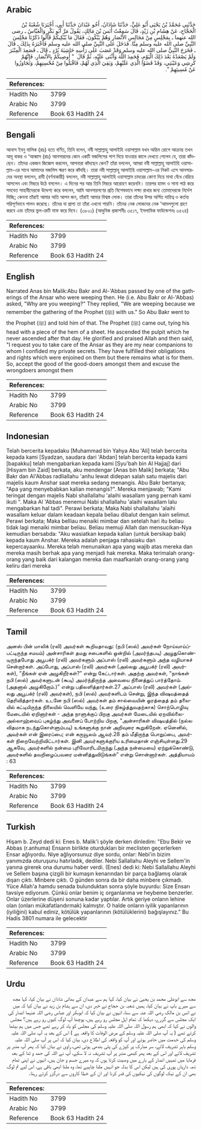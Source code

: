 ## Arabic


<div dir="rtl" lang="ar" style={{fontSize:'larger',backgroundColor:'#f8f9fa',padding:20}}>
حَدَّثَنِي مُحَمَّدُ بْنُ يَحْيَى أَبُو عَلِيٍّ، حَدَّثَنَا شَاذَانُ، أَخُو عَبْدَانَ حَدَّثَنَا أَبِي، أَخْبَرَنَا شُعْبَةُ بْنُ الْحَجَّاجِ، عَنْ هِشَامِ بْنِ زَيْدٍ، قَالَ سَمِعْتُ أَنَسَ بْنَ مَالِكٍ، يَقُولُ مَرَّ أَبُو بَكْرٍ وَالْعَبَّاسُ ـ رضى الله عنهما ـ بِمَجْلِسٍ مِنْ مَجَالِسِ الأَنْصَارِ وَهُمْ يَبْكُونَ، فَقَالَ مَا يُبْكِيكُمْ قَالُوا ذَكَرْنَا مَجْلِسَ النَّبِيِّ صلى الله عليه وسلم مِنَّا‏.‏ فَدَخَلَ عَلَى النَّبِيِّ صلى الله عليه وسلم فَأَخْبَرَهُ بِذَلِكَ ـ قَالَ ـ فَخَرَجَ النَّبِيُّ صلى الله عليه وسلم وَقَدْ عَصَبَ عَلَى رَأْسِهِ حَاشِيَةَ بُرْدٍ ـ قَالَ ـ فَصَعِدَ الْمِنْبَرَ وَلَمْ يَصْعَدْهُ بَعْدَ ذَلِكَ الْيَوْمِ، فَحَمِدَ اللَّهَ وَأَثْنَى عَلَيْهِ، ثُمَّ قَالَ ‏ "‏ أُوصِيكُمْ بِالأَنْصَارِ، فَإِنَّهُمْ كَرِشِي وَعَيْبَتِي، وَقَدْ قَضَوُا الَّذِي عَلَيْهِمْ، وَبَقِيَ الَّذِي لَهُمْ، فَاقْبَلُوا مِنْ مُحْسِنِهِمْ، وَتَجَاوَزُوا عَنْ مُسِيئِهِمْ ‏"‏‏.‏
</div>
<div style={{backgroundColor:'#f8f9fa',padding:20, marginBottom: 10}}><table> <thead> <tr> <th>References:</th> <th></th> </tr> </thead> <tbody><tr><td>Hadith No</td><td>3799</td></tr><tr><td>Arabic No</td><td>3799</td></tr><tr><td>Reference</td><td>Book 63 Hadith 24</td></tr></tbody></table></div>

## Bengali


<div dir="ltr" lang="bn" style={{fontSize:'larger',backgroundColor:'#f8f9fa',padding:20}}>
আনাস ইবনু মালিক (রাঃ) হতে বর্ণিত, তিনি বলেন, নবী সাল্লাল্লাহু আলাইহি ওয়াসাল্লাম যখন অন্তিম রোগে আক্রান্ত তখন আবূ বাকর ও ‘আব্বাস (রাঃ) আনসারদের কোন একটি মজলিসের পাশ দিয়ে যাওয়ার কালে দেখতে পেলেন যে, তারা কাঁদছেন। তাঁদের একজন জিজ্ঞেস করলেন, আপনারা কাঁদছেন কেন? তাঁরা বললেন, আমরা নবী সাল্লাল্লাহু আলাইহি ওয়াসাল্লাম-এর সাথে আমাদের মজলিস স্মরণ করে কাঁদছি। তারা নবী সাল্লাল্লাহু আলাইহি ওয়াসাল্লাম-এর নিকট এসে আনসারদের অবস্থা বললেন, রাবী (বর্ণনাকারী) বললেন, নবী সাল্লাল্লাহু আলাইহি ওয়াসাল্লাম চাদরের কোণা দিয়ে মাথা বেঁধে বেরিয়ে আসলেন এবং মিম্বরে উঠে বসলেন। এ দিনের পর আর তিনি মিম্বরে আরোহণ করেননি। তারপর হামদ ও সানা পাঠ করে সমবেত সাহাবীদেরকে উদ্দেশ্য করে বললেন, আমি আনসারগণের প্রতি বিশেষভাবে লক্ষ্য রাখার জন্য তোমাদেরকে নির্দেশ দিচ্ছি; কেননা তাঁরাই আমার অতি আপন জন, তাঁরাই আমার বিশ্বস্ত লোক। তারা তাঁদের উপর অর্পিত দায়িত্ব ও কর্তব্য পরিপূর্ণভাবে পালন করেছে। তাঁদের যা প্রাপ্য তা তাঁরা এখনো পায়নি। তাঁদের নেক লোকদের নেক ‘আমলগুলো গ্রহণ করবে এবং তাঁদের ভুল-ত্রুটি মাফ করে দিবে। (৩৮০১) (আধুনিক প্রকাশনীঃ ৩৫১৭, ইসলামিক ফাউন্ডেশনঃ ৩৫২৪)
</div>
<div style={{backgroundColor:'#f8f9fa',padding:20, marginBottom: 10}}><table> <thead> <tr> <th>References:</th> <th></th> </tr> </thead> <tbody><tr><td>Hadith No</td><td>3799</td></tr><tr><td>Arabic No</td><td>3799</td></tr><tr><td>Reference</td><td>Book 63 Hadith 24</td></tr></tbody></table></div>

## English


<div dir="ltr" lang="en" style={{fontSize:'larger',backgroundColor:'#f8f9fa',padding:20}}>
Narrated Anas bin Malik:Abu Bakr and Al-'Abbas passed by one of the gatherings of the Ansar who were weeping then. He (i.e. Abu Bakr or Al-'Abbas) asked, "Why are you weeping?" They replied, "We are weeping because we remember the gathering of the Prophet (ﷺ) with us." So Abu Bakr went to the Prophet (ﷺ) and told him of that. The Prophet (ﷺ) came out, tying his head with a piece of the hem of a sheet. He ascended the pulpit which he never ascended after that day. He glorified and praised Allah and then said, "I request you to take care of the Ansar as they are my near companions to whom I confided my private secrets. They have fulfilled their obligations and rights which were enjoined on them but there remains what is for them. So, accept the good of the good-doers amongst them and excuse the wrongdoers amongst them
</div>
<div style={{backgroundColor:'#f8f9fa',padding:20, marginBottom: 10}}><table> <thead> <tr> <th>References:</th> <th></th> </tr> </thead> <tbody><tr><td>Hadith No</td><td>3799</td></tr><tr><td>Arabic No</td><td>3799</td></tr><tr><td>Reference</td><td>Book 63 Hadith 24</td></tr></tbody></table></div>

## Indonesian


<div dir="ltr" lang="id" style={{fontSize:'larger',backgroundColor:'#f8f9fa',padding:20}}>
Telah bercerita kepadaku [Muhammad bin Yahya Abu 'Ali] telah bercerita kepada kami [Syadzan, saudara dari 'Abdan] telah bercerita kepada kami [bapakku] telah mengabarkan kepada kami [Syu'bah bin Al Hajjaj] dari [Hisyam bin Zaid] berkata, aku mendengar [Anas bin Malik] berkata; "Abu Bakr dan Al'Abbas radliallahu 'anhu lewat didepan salah satu majelis dari majelis kaum Anshar saat mereka sedang menangis. Abu Bakr bertanya; "Apa yang menyebabkan kalian menangis?". Mereka menjawab; "Kami teringat dengan majelis Nabi shallallahu 'alaihi wasallam yang pernah kami ikuti ". Maka Al 'Abbas menemui Nabi shallallahu 'alaihi wasallam lalu mengabarkan hal tadi". Perawi berkata; Maka Nabi shallallahu 'alaihi wasallam keluar dalam keadaan kepala beliau dibalut dengan kain selimut. Perawi berkata; Maka belliau menaiki mimbar dan setelah hari itu beliau tidak lagi menaiki mimbar beliau. Beliau memuji Allah dan mensucikan-Nya kemudian bersabda: "Aku wasiatkan kepada kalian (untuk bersikap baik) kepada kaum Anshar. Mereka adalah penjaga rahasiaku dan kepercayaanku. Mereka telah menunaikan apa yang wajib atas mereka dan mereka masih berhak apa yang menjadi hak mereka. Maka terimalah orang-orang yang baik dari kalangan mereka dan maafkanlah orang-orang yang keliru dari mereka
</div>
<div style={{backgroundColor:'#f8f9fa',padding:20, marginBottom: 10}}><table> <thead> <tr> <th>References:</th> <th></th> </tr> </thead> <tbody><tr><td>Hadith No</td><td>3799</td></tr><tr><td>Arabic No</td><td>3799</td></tr><tr><td>Reference</td><td>Book 63 Hadith 24</td></tr></tbody></table></div>

## Tamil


<div dir="ltr" lang="ta" style={{fontSize:'larger',backgroundColor:'#f8f9fa',padding:20}}>
அனஸ் பின் மாலிக் (ரலி) அவர்கள் கூறியதாவது: (நபி (ஸல்) அவர்கள் நோய்வாய்ப்பட்டிருந்த சமயம்) அன்சாரிகள் தமது சபைகளில் ஒன்றில் (அமர்ந்தபடி) அழுதுகொண்டிருந்தபோது அபூபக்ர் (ரலி) அவர்களும் அப்பாஸ் (ரலி) அவர்களும் அந்த வழியாகச் சென்றார்கள். அப்போது, அப்பாஸ் (ரலி) அவர்கள் (அல்லது அபூபக்ர் (ரலி) அவர்கள்), “நீங்கள் ஏன் அழுகிறீர்கள்?” என்று கேட்டார்கள். அதற்கு அவர்கள், “நாங்கள் நபி (ஸல்) அவர்களுடன் (கூடி) அமர்ந்திருந்த அவையை நினைத்துப் பார்த்தோம். (அதனால் அழுகிறோம்.)” என்று பதிலளித்தார்கள்.27 அப்பாஸ் (ரலி) அவர்கள் (அல்லது அபூபக்ர் (ரலி) அவர்கள்), நபி (ஸல்) அவர்களிடம் சென்று, இந்த விஷயத்தைத் தெரிவித்தார்கள். உடனே நபி (ஸல்) அவர்கள் தம் சால்வையின் ஓரத்தைத் தம் தலையில் கட்டியிருந்த நிலையில் வெளியே வந்து, (உரை நிகழ்த்துவதற்காக) சொற்பொழிவு மேடையில் ஏறினார்கள் - அந்த நாளுக்குப் பிறகு அவர்கள் மேடையில் ஏறவில்லை- அல்லாஹ்வைப் புகழ்ந்து அவனைப் போற்றிய பிறகு, “அன்சாரிகள் விஷயத்தில் (நல்ல விதமாக நடந்துகொள்ளும்படி) உங்களுக்கு நான் அறிவுரை கூறுகிறேன். ஏனெனில், அவர்கள் என் இரைப்பை; என் கருவூலம் ஆவர்.28 தம் மீதிருந்த பொறுப்பை, அவர்கள் நிறைவேற்றிவிட்டார்கள். இனி அவர்களுக்குரிய உரிமைதான் எஞ்சியுள்ளது.29 ஆகவே, அவர்களில் நன்மை புரிவோரிடமிருந்து (அந்த நன்மையை) ஏற்றுக்கொண்டு, அவர்களில் தவறிழைப்பவரை மன்னித்துவிடுங்கள்” என்று சொன்னார்கள். அத்தியாயம் : 63
</div>
<div style={{backgroundColor:'#f8f9fa',padding:20, marginBottom: 10}}><table> <thead> <tr> <th>References:</th> <th></th> </tr> </thead> <tbody><tr><td>Hadith No</td><td>3799</td></tr><tr><td>Arabic No</td><td>3799</td></tr><tr><td>Reference</td><td>Book 63 Hadith 24</td></tr></tbody></table></div>

## Turkish


<div dir="ltr" lang="tr" style={{fontSize:'larger',backgroundColor:'#f8f9fa',padding:20}}>
Hişam b. Zeyd dedi ki: Enes b. Malik'i şöyle derken dinledim: "Ebu Bekir ve Abbas (r.anhuma) Ensarın birlikte oturdukları bir meclisten geçerlerken Ensar ağlıyordu. Niye ağlıyorsunuz diye sordu, onlar: Nebi'in bizim yanımızda oturuşunu hatırladık, dediler. Nebi Sallallahu Aleyhi ve Sellem'in yanına girerek ona durumu haber verdi. (Enes) dedi ki: Nebi Sallallahu Aleyhi ve Sellem başına çizgili bir kumaşın kenarından bir parça bağlamış olarak dışarı çıktı. Minbere çıktı. O günden sonra da bir daha minbere çıkmadı. Yüce Allah'a hamdu senada bulunduktan sonra şöyle buyurdu: Size Ensarı tavsiye ediyorum. Çünkü onlar benim iç organlarıma ve heybeme benzerler. Onlar üzerlerine düşeni sonuna kadar yaptılar. Artık geriye onların lehine olan (onları mükafatlandırmak) kalmıştır. O halde onların iyilik yapanlarının (iyiliğini) kabul ediniz, kötülük yapanlarının (kötülüklerini) bağışlayınız." Bu Hadis 3801 numara ile gelecektir
</div>
<div style={{backgroundColor:'#f8f9fa',padding:20, marginBottom: 10}}><table> <thead> <tr> <th>References:</th> <th></th> </tr> </thead> <tbody><tr><td>Hadith No</td><td>3799</td></tr><tr><td>Arabic No</td><td>3799</td></tr><tr><td>Reference</td><td>Book 63 Hadith 24</td></tr></tbody></table></div>

## Urdu


<div dir="rtl" lang="ur" style={{fontSize:'larger',backgroundColor:'#f8f9fa',padding:20}}>
مجھ سے ابوعلی محمد بن یحییٰ نے بیان کیا، کہا ہم سے عبدان کے بھائی شاذان نے بیان کیا، کہا مجھ سے میرے باپ نے بیان کیا، ہمیں شعبہ بن حجاج نے خبر دی، ان سے ہشام بن زید نے بیان کیا کہ میں نے انس بن مالک رضی اللہ عنہ سے سنا، انہوں نے بیان کیا کہ ابوبکر اور عباس رضی اللہ عنہما انصار کی ایک مجلس سے گزرے، دیکھا کہ تمام اہل مجلس رو رہے ہیں، پوچھا آپ لوگ کیوں رو رہے ہیں؟ مجلس والوں نے کہا کہ ابھی ہم رسول اللہ صلی اللہ علیہ وسلم کی مجلس کو یاد کر رہے تھے جس میں ہم بیٹھا کرتے تھے ( یہ آپ صلی اللہ علیہ وسلم کے مرض الوفات کا واقعہ ہے ) اس کے بعد یہ آپ صلی اللہ علیہ وسلم کی خدمت میں حاضر ہوئے اور آپ کو واقعہ کی اطلاع دی، بیان کیا کہ اس پر آپ صلی اللہ علیہ وسلم باہر تشریف لائے، سر مبارک پر کپڑے کی پٹی بندھی ہوئی تھی، راوی نے بیان کیا کہ پھر آپ منبر پر تشریف لائے اور اس کے بعد پھر کبھی منبر پر آپ تشریف نہ لا سکے، آپ نے اللہ کی حمد و ثنا کے بعد فرمایا میں تمہیں انصار کے بارے میں وصیت کرتا ہوں کہ وہ میرے جسم و جان ہیں، انہوں نے اپنی تمام ذمہ داریاں پوری کی ہیں لیکن اس کا بدلہ جو انہیں ملنا چاہیے تھا، وہ ملنا ابھی باقی ہے، اس لیے تم لوگ بھی ان کے نیک لوگوں کی نیکیوں کی قدر کرنا اور ان کے خطا کاروں سے درگزر کرتے رہنا۔
</div>
<div style={{backgroundColor:'#f8f9fa',padding:20, marginBottom: 10}}><table> <thead> <tr> <th>References:</th> <th></th> </tr> </thead> <tbody><tr><td>Hadith No</td><td>3799</td></tr><tr><td>Arabic No</td><td>3799</td></tr><tr><td>Reference</td><td>Book 63 Hadith 24</td></tr></tbody></table></div>